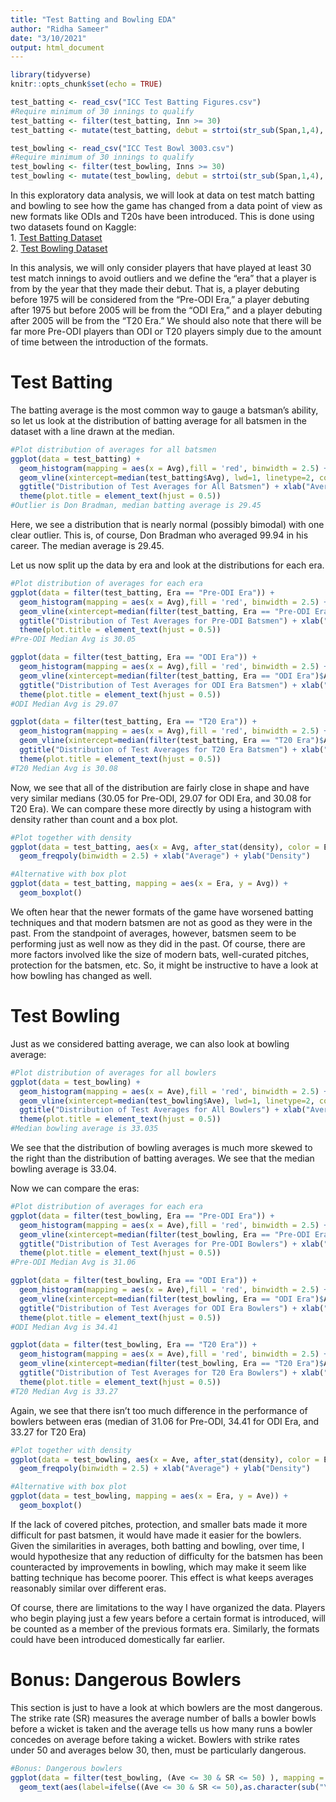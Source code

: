 ---
title: "Test Batting and Bowling EDA"
author: "Ridha Sameer"
date: "3/10/2021"
output: html_document
---

```{r setup, include=FALSE}
library(tidyverse)
knitr::opts_chunk$set(echo = TRUE)

test_batting <- read_csv("ICC Test Batting Figures.csv")
#Require minimum of 30 innings to qualify
test_batting <- filter(test_batting, Inn >= 30)
test_batting <- mutate(test_batting, debut = strtoi(str_sub(Span,1,4), base =0L), Era = case_when((debut < 1975) ~ "Pre-ODI Era", (debut >= 1975 & debut < 2005) ~ "ODI Era",(debut >= 2005) ~ "T20 Era"))

test_bowling <- read_csv("ICC Test Bowl 3003.csv")
#Require minimum of 30 innings to qualify
test_bowling <- filter(test_bowling, Inns >= 30)
test_bowling <- mutate(test_bowling, debut = strtoi(str_sub(Span,1,4), base =0L), Era = case_when((debut < 1975) ~ "Pre-ODI Era", (debut >= 1975 & debut < 2005) ~ "ODI Era",(debut >= 2005) ~ "T20 Era"))

```

In this exploratory data analysis, we will look at data on test match batting and bowling to see how the game has changed from a data point of view as new formats like ODIs and T20s have been introduced. This is done using two datasets found on Kaggle:  
1. [Test Batting Dataset](https://www.kaggle.com/veeralakrishna/icc-test-cricket-runs)  
2. [Test Bowling Dataset](https://www.kaggle.com/veeralakrishna/icc-test-cricket-bowling-figures)  
  
In this analysis, we will only consider players that have played at least 30 test match innings to avoid outliers and we define the "era" that a player is from by the year that they made their debut. That is,
a player debuting before 1975 will be considered from the "Pre-ODI Era," a player debuting after 1975 but before 2005 will be from the "ODI Era," and a player debuting after 2005 will be from the "T20 Era." We should also note that there will be far more Pre-ODI players than ODI or T20 players simply due to the amount of time between the introduction of the formats.

# Test Batting

The batting average is the most common way to gauge a batsman's ability, so let us look at the distribution of batting average for all batsmen in the dataset with a line drawn at the median.  

```{r, echo = FALSE}
#Plot distribution of averages for all batsmen
ggplot(data = test_batting) +
  geom_histogram(mapping = aes(x = Avg),fill = 'red', binwidth = 2.5) +
  geom_vline(xintercept=median(test_batting$Avg), lwd=1, linetype=2, color="black")+
  ggtitle("Distribution of Test Averages for All Batsmen") + xlab("Average") + ylab("Count") +
  theme(plot.title = element_text(hjust = 0.5))
#Outlier is Don Bradman, median batting average is 29.45  
```  
  
Here, we see a distribution that is nearly normal (possibly bimodal) with one clear outlier. This is, of course, Don Bradman who averaged 99.94 in his career. The median average is 29.45.  
  
Let us now split up the data by era and look at the distributions for each era.  
```{r, echo = FALSE}
#Plot distribution of averages for each era
ggplot(data = filter(test_batting, Era == "Pre-ODI Era")) +
  geom_histogram(mapping = aes(x = Avg),fill = 'red', binwidth = 2.5) +
  geom_vline(xintercept=median(filter(test_batting, Era == "Pre-ODI Era")$Avg), lwd=1, linetype=2, color="black")+
  ggtitle("Distribution of Test Averages for Pre-ODI Batsmen") + xlab("Average") + ylab("Count") +
  theme(plot.title = element_text(hjust = 0.5))
#Pre-ODI Median Avg is 30.05

ggplot(data = filter(test_batting, Era == "ODI Era")) +
  geom_histogram(mapping = aes(x = Avg),fill = 'red', binwidth = 2.5) +
  geom_vline(xintercept=median(filter(test_batting, Era == "ODI Era")$Avg), lwd=1, linetype=2, color="black")+
  ggtitle("Distribution of Test Averages for ODI Era Batsmen") + xlab("Average") + ylab("Count") +
  theme(plot.title = element_text(hjust = 0.5))
#ODI Median Avg is 29.07

ggplot(data = filter(test_batting, Era == "T20 Era")) +
  geom_histogram(mapping = aes(x = Avg),fill = 'red', binwidth = 2.5) +
  geom_vline(xintercept=median(filter(test_batting, Era == "T20 Era")$Avg), lwd=1, linetype=2, color="black")+
  ggtitle("Distribution of Test Averages for T20 Era Batsmen") + xlab("Average") + ylab("Count") +
  theme(plot.title = element_text(hjust = 0.5))
#T20 Median Avg is 30.08
```
  
Now, we see that all of the distribution are fairly close in shape and have very similar medians (30.05 for Pre-ODI, 29.07 for ODI Era, and 30.08 for T20 Era). We can compare these more directly by using a histogram with density rather than count and a box plot.

```{r, echo = FALSE, figures-side, fig.show="hold", out.width="50%"}
#Plot together with density
ggplot(data = test_batting, aes(x = Avg, after_stat(density), color = Era)) +
  geom_freqpoly(binwidth = 2.5) + xlab("Average") + ylab("Density")

#Alternative with box plot
ggplot(data = test_batting, mapping = aes(x = Era, y = Avg)) +
  geom_boxplot()
```
  
We often hear that the newer formats of the game have worsened batting techniques and that modern batsmen are not as good as they were in the past. From the standpoint of averages, however, batsmen seem to be performing just as well now as they did in the past. Of course, there are more factors involved like the size of modern bats, well-curated pitches, protection for the batsmen, etc. So, it might be instructive to have a look at how bowling has changed as well.

# Test Bowling

Just as we considered batting average, we can also look at bowling average:
```{r, echo = FALSE}
#Plot distribution of averages for all bowlers
ggplot(data = test_bowling) +
  geom_histogram(mapping = aes(x = Ave),fill = 'red', binwidth = 2.5) +
  geom_vline(xintercept=median(test_bowling$Ave), lwd=1, linetype=2, color="black")+
  ggtitle("Distribution of Test Averages for All Bowlers") + xlab("Average") + ylab("Count") +
  theme(plot.title = element_text(hjust = 0.5))
#Median bowling average is 33.035
```
  
We see that the distribution of bowling averages is much more skewed to the right than the distribution of batting averages. We see that the median bowling average is 33.04.
  
Now we can compare the eras:
  
```{r, echo = FALSE}
#Plot distribution of averages for each era
ggplot(data = filter(test_bowling, Era == "Pre-ODI Era")) +
  geom_histogram(mapping = aes(x = Ave),fill = 'red', binwidth = 2.5) +
  geom_vline(xintercept=median(filter(test_bowling, Era == "Pre-ODI Era")$Ave), lwd=1, linetype=2, color="black")+
  ggtitle("Distribution of Test Averages for Pre-ODI Bowlers") + xlab("Average") + ylab("Count") +
  theme(plot.title = element_text(hjust = 0.5))
#Pre-ODI Median Avg is 31.06

ggplot(data = filter(test_bowling, Era == "ODI Era")) +
  geom_histogram(mapping = aes(x = Ave),fill = 'red', binwidth = 2.5) +
  geom_vline(xintercept=median(filter(test_bowling, Era == "ODI Era")$Ave), lwd=1, linetype=2, color="black")+
  ggtitle("Distribution of Test Averages for ODI Era Bowlers") + xlab("Average") + ylab("Count") +
  theme(plot.title = element_text(hjust = 0.5))
#ODI Median Avg is 34.41

ggplot(data = filter(test_bowling, Era == "T20 Era")) +
  geom_histogram(mapping = aes(x = Ave),fill = 'red', binwidth = 2.5) +
  geom_vline(xintercept=median(filter(test_bowling, Era == "T20 Era")$Ave), lwd=1, linetype=2, color="black")+
  ggtitle("Distribution of Test Averages for T20 Era Bowlers") + xlab("Average") + ylab("Count") +
  theme(plot.title = element_text(hjust = 0.5))
#T20 Median Avg is 33.27
```
  
Again, we see that there isn't too much difference in the performance of bowlers between eras (median of 31.06 for Pre-ODI, 34.41 for ODI Era, and 33.27 for T20 Era)
  
```{r, echo = FALSE, figures-side2, fig.show="hold", out.width="50%"}
#Plot together with density
ggplot(data = test_bowling, aes(x = Ave, after_stat(density), color = Era)) +
  geom_freqpoly(binwidth = 2.5) + xlab("Average") + ylab("Density")

#Alternative with box plot
ggplot(data = test_bowling, mapping = aes(x = Era, y = Ave)) +
  geom_boxplot()
```
  
If the lack of covered pitches, protection, and smaller bats made it more difficult for past batsmen, it would have made it easier for the bowlers. Given the similarities in averages, both batting and bowling, over time, I would hypothesize that any reduction of difficulty for the batsmen has been counteracted by improvements in bowling, which may make it seem like batting technique has become poorer. This effect is what keeps averages reasonably similar over different eras.
  
Of course, there are limitations to the way I have organized the data. Players who begin playing just a few years before a certain format is introduced, will be counted as a member of the previous formats era. Similarly, the formats could have been introduced domestically far earlier.
  
# Bonus: Dangerous Bowlers

This section is just to have a look at which bowlers are the most dangerous. The strike rate (SR) measures the average number of balls a bowler bowls before a wicket is taken and the average tells us how many runs a bowler concedes on average before taking a wicket. Bowlers with strike rates under 50 and averages below 30, then, must be particularly dangerous.

```{r, echo = FALSE}
#Bonus: Dangerous bowlers
ggplot(data = filter(test_bowling, (Ave <= 30 & SR <= 50) ), mapping = aes(x = Ave, y = SR)) +geom_point(mapping = aes(color = Era)) +
  geom_text(aes(label=ifelse((Ave <= 30 & SR <= 50),as.character(sub("\\�.*", "", Player)),'')),hjust=0,vjust=0) + xlim(10,30)

```




